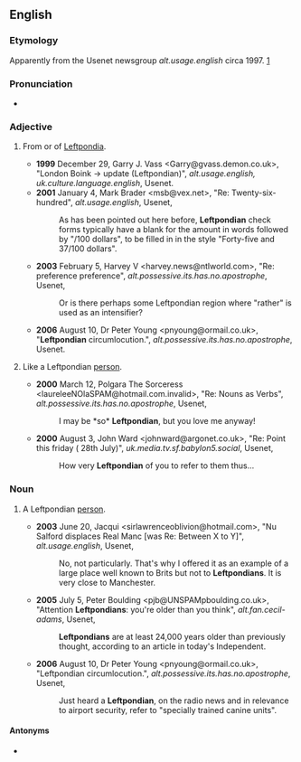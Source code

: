 ==English==

===Etymology===
Apparently from the Usenet newsgroup ''alt.usage.english'' circa 1997. [http://groups.google.com/group/alt.usage.english/browse_frm/thread/f0a61071e7d33b56]

===Pronunciation===
* {{audio|en|En-au-Leftpondian.ogg|Audio (AU)}}

===Adjective===
{{en-adj}}

# {{lb|en|slang}} From or of [[Leftpondia]].
#* '''1999''' December 29, Garry J. Vass <Garry@gvass.demon.co.uk>, "London Boink -> update (Leftpondian)", ''alt.usage.english, uk.culture.language.english'', Usenet.
#* '''2001''' January 4, Mark Brader <msb@vex.net>, "Re: Twenty-six-hundred", ''alt.usage.english'', Usenet,
#*: As has been pointed out here before, '''Leftpondian''' check forms typically have a blank for the amount in words followed by "/100 dollars", to be filled in in the style "Forty-five and 37/100 dollars".
#* '''2003''' February 5, Harvey V <harvey.news@ntlworld.com>, "Re: preference preference", ''alt.possessive.its.has.no.apostrophe'', Usenet,
#*: Or is there perhaps some Leftpondian region where "rather" is used as an intensifier?
#* '''2006''' August 10, Dr Peter Young <pnyoung@ormail.co.uk>, "'''Leftpondian''' circumlocution.", ''alt.possessive.its.has.no.apostrophe'', Usenet.
# {{lb|en|slang}} Like a Leftpondian [[person]].
#* '''2000''' March 12, Polgara The Sorceress <laureleeNOlaSPAM@hotmail.com.invalid>, "Re: Nouns as Verbs", ''alt.possessive.its.has.no.apostrophe'', Usenet,
#*: I may be *so* '''Leftpondian''', but you love me anyway!
#* '''2000''' August 3, John Ward <johnward@argonet.co.uk>, "Re: Point this friday ( 28th July)", ''uk.media.tv.sf.babylon5.social'', Usenet,
#*: How very '''Leftpondian''' of you to refer to them thus...

===Noun===
{{en-noun}}

# {{lb|en|slang}} A Leftpondian [[person]].
#* '''2003''' June 20, Jacqui <sirlawrenceoblivion@hotmail.com>, "Nu Salford displaces Real Manc [was Re: Between X to Y]", ''alt.usage.english'', Usenet,
#*: No, not particularly. That's why I offered it as an example of a large place well known to Brits but not to '''Leftpondians'''. It is very close to Manchester.
#* '''2005''' July 5, Peter Boulding <pjb@UNSPAMpboulding.co.uk>, "Attention '''Leftpondians''': you're older than you think", ''alt.fan.cecil-adams'', Usenet,
#*: '''Leftpondians''' are at least 24,000 years older than previously thought, according to an article in today's Independent.
#* '''2006''' August 10, Dr Peter Young <pnyoung@ormail.co.uk>, "Leftpondian circumlocution.", ''alt.possessive.its.has.no.apostrophe'', Usenet,
#*: Just heard a '''Leftpondian''', on the radio news and in relevance to airport security, refer to "specially trained canine units".

====Antonyms====
* {{l|en|Rightpondian}}